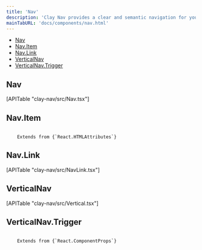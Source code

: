 ```yaml
---
title: 'Nav'
description: 'Clay Nav provides a clear and semantic navigation for your site'
mainTabURL: 'docs/components/nav.html'
---
```


<div class="nav-toc-absolute">
<div class="nav-toc">

-   [Nav](#nav)
-   [Nav.Item](#nav.item)
-   [Nav.Link](#nav.link)
-   [VerticalNav](#verticalnav)
-   [VerticalNav.Trigger](#verticalnav.trigger)

</div>
</div>

## Nav

<div>[APITable "clay-nav/src/Nav.tsx"]</div>

## Nav.Item

<code class="list-api-item-type">
	Extends from {`React.HTMLAttributes<HTMLLIElement>`}
</code>

## Nav.Link

<div>[APITable "clay-nav/src/NavLink.tsx"]</div>

## VerticalNav

<div>[APITable "clay-nav/src/Vertical.tsx"]</div>

## VerticalNav.Trigger

<code class="list-api-item-type">
	Extends from {`React.ComponentProps<typeof ClayButton>`}
</code>
